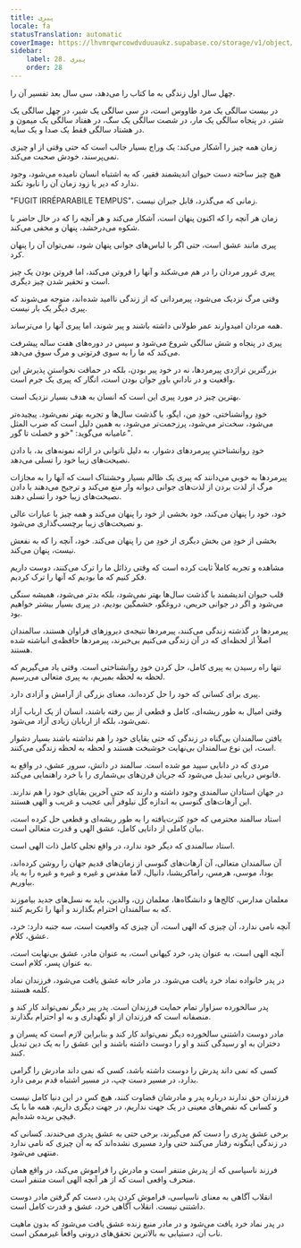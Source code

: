 ```yaml
---
title: پیری
locale: fa
statusTranslation: automatic
coverImage: https://lhvmrqwrcowdvduuaukz.supabase.co/storage/v1/object/public/strapi-uploads/small_cover-educacion-fundamental.webp-2d51a7828a2b1309555be27f7e2a61a0.webp
sidebar:
    label: 28. پیری
    order: 28
---
```

چهل سال اول زندگی به ما کتاب را می‌دهد، سی سال بعد تفسیر آن را.

در بیست سالگی یک مرد طاووس است، در سی سالگی یک شیر، در چهل سالگی یک شتر، در پنجاه سالگی یک مار، در شصت سالگی یک سگ، در هفتاد سالگی یک میمون و در هشتاد سالگی فقط یک صدا و یک سایه.

زمان همه چیز را آشکار می‌کند: یک وراج بسیار جالب است که حتی وقتی از او چیزی نمی‌پرسند، خودش صحبت می‌کند.

هیچ چیز ساخته دست حیوان اندیشمند فقیر، که به اشتباه انسان نامیده می‌شود، وجود ندارد که دیر یا زود زمان آن را نابود نکند.

"FUGIT IRRÉPARABILE TEMPUS"، زمانی که می‌گذرد، قابل جبران نیست.

زمان هر آنچه را که اکنون پنهان است، آشکار می‌کند و هر آنچه را که در حال حاضر با شکوه می‌درخشد، پنهان و مخفی می‌کند.

پیری مانند عشق است، حتی اگر با لباس‌های جوانی پنهان شود، نمی‌توان آن را پنهان کرد.

پیری غرور مردان را در هم می‌شکند و آنها را فروتن می‌کند، اما فروتن بودن یک چیز است و تحقیر شدن چیز دیگری.

وقتی مرگ نزدیک می‌شود، پیرمردانی که از زندگی ناامید شده‌اند، متوجه می‌شوند که پیری دیگر یک بار نیست.

همه مردان امیدوارند عمر طولانی داشته باشند و پیر شوند، اما پیری آنها را می‌ترساند.

پیری در پنجاه و شش سالگی شروع می‌شود و سپس در دوره‌های هفت ساله پیشرفت می‌کند که ما را به سوی فرتوتی و مرگ سوق می‌دهد.

بزرگترین تراژدی پیرمردها، نه در خود پیر بودن، بلکه در حماقت نخواستنِ پذیرش این واقعیت و در نادانیِ باورِ جوان بودن است، انگار که پیری یک جرم است.

بهترین چیز در مورد پیری این است که انسان به هدف بسیار نزدیک است.

خودِ روانشناختی، خودِ من، ایگو، با گذشت سال‌ها و تجربه بهتر نمی‌شود. پیچیده‌تر می‌شود، سخت‌تر می‌شود، پرزحمت‌تر می‌شود، به همین دلیل است که ضرب المثل عامیانه می‌گوید: "خو و خصلت تا گور".

خودِ روانشناختیِ پیرمردهای دشوار، به دلیل ناتوانی در ارائه نمونه‌های بد، با دادن نصیحت‌های زیبا خود را تسلی می‌دهد.

پیرمردها به خوبی می‌دانند که پیری یک ظالم بسیار وحشتناک است که آنها را به مجازات مرگ از لذت بردن از لذت‌های جوانی دیوانه وار منع می‌کند و ترجیح می‌دهند با دادن نصیحت‌های زیبا خود را تسلی دهند.

خود، خود را پنهان می‌کند، خود بخشی از خود را پنهان می‌کند و همه چیز با عبارات عالی و نصیحت‌های زیبا برچسب‌گذاری می‌شود.

بخشی از خودِ من بخش دیگری از خودِ من را پنهان می‌کند. خود، آنچه را که به نفعش نیست، پنهان می‌کند.

مشاهده و تجربه کاملاً ثابت کرده است که وقتی رذائل ما را ترک می‌کنند، دوست داریم فکر کنیم که ما بودیم که آنها را ترک کردیم.

قلب حیوان اندیشمند با گذشت سال‌ها بهتر نمی‌شود، بلکه بدتر می‌شود، همیشه سنگی می‌شود و اگر در جوانی حریص، دروغگو، خشمگین بودیم، در پیری بسیار بیشتر خواهیم بود.

پیرمردها در گذشته زندگی می‌کنند، پیرمردها نتیجه‌ی دیروزهای فراوان هستند، سالمندان اصلاً از لحظه‌ای که در آن زندگی می‌کنیم بی‌خبرند، پیرمردها حافظه‌ی انباشته شده هستند.

تنها راه رسیدن به پیری کامل، حل کردن خودِ روانشناختی است. وقتی یاد می‌گیریم که لحظه به لحظه بمیریم، به پیری متعالی می‌رسیم.

پیری برای کسانی که خود را حل کرده‌اند، معنای بزرگی از آرامش و آزادی دارد.

وقتی امیال به طور ریشه‌ای، کامل و قطعی از بین رفته باشند، انسان از یک ارباب آزاد نمی‌شود، بلکه از اربابان زیادی آزاد می‌شود.

یافتن سالمندان بی‌گناه در زندگی که حتی بقایای خود را هم نداشته باشند بسیار دشوار است، این نوع سالمندان بی‌نهایت خوشبخت هستند و لحظه به لحظه زندگی می‌کنند.

مردی که در دانایی سپید مو شده است. سالمند در دانش، سرور عشق، در واقع به فانوس دریایی تبدیل می‌شود که جریان قرن‌های بی‌شماری را با خرد راهنمایی می‌کند.

در جهان استادان سالمندی وجود داشته و دارند که حتی آخرین بقایای خود را هم ندارند. این آرهات‌های گنوسی به اندازه گل نیلوفر آبی عجیب و غریب و الهی هستند.

استاد سالمند محترمی که خودِ کثرت‌یافته را به طور ریشه‌ای و قطعی حل کرده است، بیان کاملی از دانایی کامل، عشق الهی و قدرت متعالی است.

استاد سالمندی که دیگر خود ندارد، در واقع تجلی کامل ذات الهی است.

آن سالمندان متعالی، آن آرهات‌های گنوسی از زمان‌های قدیم جهان را روشن کرده‌اند، بودا، موسی، هرمس، راماکریشنا، دانیال، لاما مقدس و غیره و غیره و غیره را به یاد بیاوریم.

معلمان مدارس، کالج‌ها و دانشگاه‌ها، معلمان زن، والدین، ​​باید به نسل‌های جدید بیاموزند که به سالمندان احترام بگذارند و آنها را تکریم کنند.

آنچه نامی ندارد، آن چیزی که الهی است، آن چیزی که واقعیت است، سه جنبه دارد: خرد، عشق، کلام.

آنچه الهی است، به عنوان پدر، خرد کیهانی است، به عنوان مادر، عشق بی‌نهایت است، به عنوان پسر، کلام است.

در پدر خانواده نماد خرد یافت می‌شود. در مادر خانه عشق یافت می‌شود، فرزندان نماد کلمه هستند.

پدر سالخورده سزاوار تمام حمایت فرزندان است. پدر پیر دیگر نمی‌تواند کار کند و منصفانه است که فرزندان از او نگهداری و به او احترام بگذارند.

مادر دوست داشتنی سالخورده دیگر نمی‌تواند کار کند و بنابراین لازم است که پسران و دختران به او رسیدگی کنند و او را دوست داشته باشند و این عشق را به یک دین تبدیل کنند.

کسی که نمی داند پدرش را دوست داشته باشد، کسی که نمی داند مادرش را گرامی بدارد، در مسیر دست چپ، در مسیر اشتباه قدم برمی دارد.

فرزندان حق ندارند درباره پدر و مادرشان قضاوت کنند، هیچ کس در این دنیا کامل نیست و کسانی که نقص‌های معینی در یک جهت نداریم، در جهت دیگری داریم، همه ما با یک قیچی بریده شده‌ایم.

برخی عشق پدری را دست کم می‌گیرند، برخی حتی به عشق پدری می‌خندند. کسانی که در زندگی اینگونه رفتار می‌کنند حتی وارد مسیری نشده‌اند که به آن چیزی که نامی ندارد منتهی می‌شود.

فرزند ناسپاسی که از پدرش متنفر است و مادرش را فراموش می‌کند، در واقع همان منحرف واقعی است که از هر آنچه الهی است متنفر است.

انقلاب آگاهی به معنای ناسپاسی، فراموش کردن پدر، دست کم گرفتن مادر دوست داشتنی نیست. انقلاب آگاهی خرد، عشق و قدرت کامل است.

در پدر نماد خرد یافت می‌شود و در مادر منبع زنده عشق یافت می‌شود که بدون ماهیت ناب آن، دستیابی به بالاترین تحقق‌های درونی واقعاً غیرممکن است.

